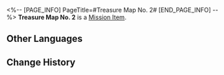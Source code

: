 <%-- [PAGE_INFO]
PageTitle=#Treasure Map No. 2#
[END_PAGE_INFO] --%>
{{Item Infobox
|id          = 140284
|image       = Item Treasure Map No. 2.png{{subst:void|<!--$UPLOAD:<<SpriteOutput/ItemFigures/140066.png>-<Item Treasure Map No. 2.png>-<Item Icons>>-->}}
|type        = Mission Item
|invCategory = Missions
|rarity      = 3
|effect      = 
|description = A treasure map guiding players to find the Championship Contender Pass in Herta Space Station's Victory Zone. The map depicts a Wubbaboo surrounded by paper cranes. Finding it might grant access to the Championship Contender Pass. Try to collect all the paper cranes.
}}
'''Treasure Map No. 2''' is a [[Mission Item]].

==Other Languages==
{{Other Languages
|en   = Treasure Map No. 2
|zhs  = 二号藏宝图
|zht  = 二號藏寶圖
|ja   = 宝の地図・2号
|ko   = 보물 지도 2
|es   = Mapa del tesoro n.º 2
|fr   = Carte au trésor&nbsp;n°&nbsp;2
|ru   = Карта сокровищ 2
|th   = แผนที่สมบัติหมายเลข 2
|vi   = Bản Đồ Kho Báu Số 2
|de   = Schatzkarte Nr.&nbsp;2
|id   = Peta Harta Karun No. 2
|pt   = Mapa do Tesouro n.º 2
}}

==Change History==
{{Change History|1.4}}